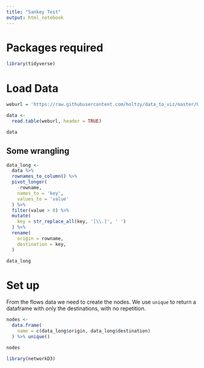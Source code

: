 ```yaml
---
title: "Sankey Test"
output: html_notebook
---
```


# Packages required

```r
library(tidyverse)
```

# Load Data

```r
weburl = 'https://raw.githubusercontent.com/holtzy/data_to_viz/master/Example_dataset/13_AdjacencyDirectedWeighted.csv'

data <-
  read.table(weburl, header = TRUE)

data
```

## Some wrangling

```r
data_long <-
  data %>%
  rownames_to_column() %>%
  pivot_longer(
    -rowname,
    names_to = 'key',
    values_to = 'value'
  ) %>%
  filter(value > 0) %>%
  mutate(
    key = str_replace_all(key, '[\\.]', ' ')
  ) %>%
  rename(
    origin = rowname,
    destination = key,
  )

data_long
```

# Set up

From the flows data we need to create the nodes. We use `unique` to return a dataframe with only the destinations, with no repetition.

```r
nodes <-
  data.frame(
    name = c(data_long$origin, data_long$destination)
  ) %>% unique()

nodes
```

```r
library(networkD3)
```

